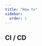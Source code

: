 ```yaml
---
title: "How to"
sidebar:
  order: 1
---
```



<LinkCard
	title="How version works in Capgo"
	description="capgo.app"
	href="https://capgo.app/blog/how-version-work-in-capgo/"
/>

<LinkCard
	title="How to release major version in Capgo"
	description="capgo.app"
	href="https://capgo.app/blog/how-to-release-major-version-in-capgo/"
/>

<LinkCard
	title="How to send specific update to one user or a group"
	description="capgo.app"
	href="https://capgo.app/blog/how-to-send-specific-version-to-users/"
/>


## CI / CD


<LinkCard
	title="Automatic build and release with GitHub Actions"
	description="capgo.app"
	href="https://capgo.app/blog/how-version-work-in-capgo/"
/>

<LinkCard
	title="Manage developement and production build with GitHub Actions"
	description="capgo.app"
	href="https://capgo.app/blog/automatic-build-and-release-with-github-actions/"
/>
